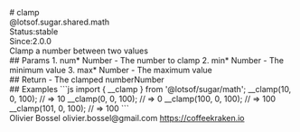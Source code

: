 <div class="docmap-mdx">
# clamp
<div class="_namespace">@lotsof.sugar.shared.math</div>
<div class="_metas">
<div class="_status"><span class="_status-label">Status:</span><span class="_status-value -stable">stable</span></div>
<div class="_since"><span class="_since-label">Since:</span><span class="_since-value">2.0.0</span></div>
</div>
<div class="_description">
Clamp a number between two values
</div>
<div class="_params">
## Params
1. <span class="_name">num<span class="_required">*</span></span><span class="_default"></span> <span class="_type">Number</span>
   - The number to clamp
2. <span class="_name">min<span class="_required">*</span></span><span class="_default"></span> <span class="_type">Number</span>
   - The minimum value
3. <span class="_name">max<span class="_required">*</span></span><span class="_default"></span> <span class="_type">Number</span>
   - The maximum value
</div>
<div class="_return">
## Return
- <span class="_description">The clamped number</span><span class="_default"></span><span class="_type">Number</span>
</div>
<div class="_examples">
## Examples
```js
import { __clamp } from '@lotsof/sugar/math';
__clamp(10, 0, 100); // => 10
__clamp(0, 0, 100); // => 0
__clamp(100, 0, 100); // => 100
__clamp(101, 0, 100); // => 100
```
</div>
<div class="_author">
<span class="_name">Olivier Bossel</span>
<span class="_email">olivier.bossel@gmail.com</span>
<a href="https://coffeekraken.io" target="_blank" class="_url">https://coffeekraken.io</a>
</div>
</div>